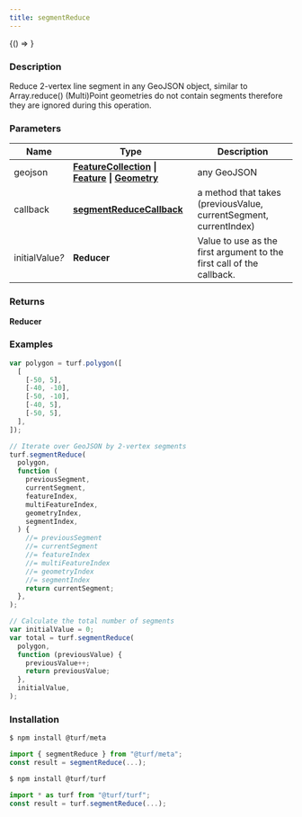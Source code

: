 ```yaml
---
title: segmentReduce
---
```



<!-- Expose turf as global var for experimenting in the browser console -->

<BrowserOnly>{() => <WindowTurfGlobal turf={turf} />}</BrowserOnly>

### Description

Reduce 2-vertex line segment in any GeoJSON object, similar to Array.reduce()
(Multi)Point geometries do not contain segments therefore they are ignored during this operation.

### Parameters

| Name                 | Type                                                                                                                                                                                                  | Description                                                           |
| -------------------- | ----------------------------------------------------------------------------------------------------------------------------------------------------------------------------------------------------- | --------------------------------------------------------------------- |
| geojson              | **[FeatureCollection](https://tools.ietf.org/html/rfc7946#section-3.3) \| [Feature](https://tools.ietf.org/html/rfc7946#section-3.2) \| [Geometry](https://tools.ietf.org/html/rfc7946#section-3.1)** | any GeoJSON                                                           |
| callback             | **[segmentReduceCallback](docs/api/types/segmentReduceCallback.mdx)**                                                                                                                                 | a method that takes (previousValue, currentSegment, currentIndex)     |
| initialValue<i>?</i> | **Reducer**                                                                                                                                                                                           | Value to use as the first argument to the first call of the callback. |

### Returns

**Reducer**

### Examples

```javascript
var polygon = turf.polygon([
  [
    [-50, 5],
    [-40, -10],
    [-50, -10],
    [-40, 5],
    [-50, 5],
  ],
]);

// Iterate over GeoJSON by 2-vertex segments
turf.segmentReduce(
  polygon,
  function (
    previousSegment,
    currentSegment,
    featureIndex,
    multiFeatureIndex,
    geometryIndex,
    segmentIndex,
  ) {
    //= previousSegment
    //= currentSegment
    //= featureIndex
    //= multiFeatureIndex
    //= geometryIndex
    //= segmentIndex
    return currentSegment;
  },
);

// Calculate the total number of segments
var initialValue = 0;
var total = turf.segmentReduce(
  polygon,
  function (previousValue) {
    previousValue++;
    return previousValue;
  },
  initialValue,
);
```

### Installation

```javascript
$ npm install @turf/meta

import { segmentReduce } from "@turf/meta";
const result = segmentReduce(...);
```

```javascript
$ npm install @turf/turf

import * as turf from "@turf/turf";
const result = turf.segmentReduce(...);
```
